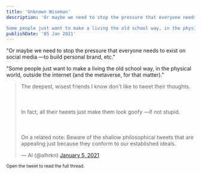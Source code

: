 ```yaml
---
title: 'Unknown Wiseman'
description: 'Or maybe we need to stop the pressure that everyone needs to exist on social media —to build personal brand, etc.

Some people just want to make a living the old school way, in the physical world, outside the internet (and the metaverse, for that matter).'
publishDate: '05 Jan 2021'
---
```


"Or maybe we need to stop the pressure that everyone needs to exist on social media —to build personal brand, etc."

"Some people just want to make a living the old school way, in the physical world, outside the internet (and the metaverse, for that matter)."

<blockquote class="twitter-tweet"><p lang="en" dir="ltr">The deepest, wisest friends I know don&#39;t like to tweet their thoughts.<br></br><br></br>In fact, all their tweets just make them look goofy —if not stupid.<br></br><br></br>On a related note: Beware of the shallow philosophical tweets that are appealing just because they conform to our established ideals.</p>&mdash; Al (@alhrkn) <a href="https://twitter.com/alhrkn/status/1346458893640036352?ref_src=twsrc%5Etfw">January 5, 2021</a></blockquote>

<small> Open the tweet to read the full thread.</small>